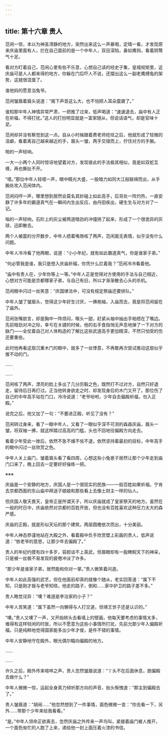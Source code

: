 ```yaml
---
---
---
```

title: 第十六章 贵人
---




范闲一惊，本以为神圣清静的地方，突然出来这么一声暴喝，定晴一看，才发现原来庆庙里面有人，拦在自己面前的是一个中年人，双目深陷，鼻如鹰钩，看着阴鹜气十足。

看对方盯着自己，范闲心里有些不乐意，心想自己读的经史子集，皇城规矩里，这庆庙可是人人都来得的地方，你躲在门后吓人不说，还摆出这么一副老鹰搏兔的架势，这就很混蛋了。

谁他妈的愿意当兔爷。

范闲皱眉着眉头说道：“阁下声音这么大，也不怕把人耳朵震聋了。”

谁知那中年人神情异常严肃，一把推了过来，低声喝道：“速速退去，庙中有人正在祈福，不得打扰。”这人的打扮明显就是一富家随从，但说话语气，却是官味十足。

范闲却并没有察觉到这一点。自从小时候跟着费老师挖坟之后，他就形成了轻微的洁癖，看着离自己越来越近的手，眉头一皱，两手交错而上，拧住对方的手腕。

啪的一声轻响。

一大一小两个人同时惊讶地望着对方，发现彼此的手法极其相似，竟是如双蛇互缠，再也撕扯不开。

“噫。”那位中年人轻噫一声，眼中精光大盛，一股暗力如同大江般联绵而出，从手腕处攻入范闲体内。

范闲闷哼一声，哪里想到居然会莫名其妙碰上如此高手，后背处一阵灼热，一直安静了许多年的霸道真气在一瞬间内生出反应，由丹田疾出，硬生生与对方对了一记。

嗡的一声轻响，石阶上的灰尘被两道暗劲的冲撞扬了起来，形成了一个很诡异的灰球，迅即散去。

两个人被震的分开数步，中年人捂着嘴唇咳了两声，范闲面无表情，似乎没有什么问题。

中年人冷冷看了他两眼，说道：“小小年纪，就有如此霸道真气，你是谁家子弟。”

“何必管我是谁，我只是想入庆庙祈福，你凭什么拦着我？”范闲冷冷看着他。

“庙中有贵人在，少年你等上一等。”中年人正是觉得对方使用的手法与自己相近，心想对方可能是京都哪家子弟，与自己有旧，所以才渐渐散去心头的杀机。

范闲眼中闪过一丝笑意：“庆国律法中，可没有规定祭庙还要排队。”

中年人皱了皱眉头，觉得这少年好生讨厌，一拂袍袖，入庙而去，竟是将范闲留在了庙外。

范闲张嘴欲言，却是胸中一阵烦闷，喉头一甜，赶紧从袖中抽出手帕捂在了嘴边。先前暗劲对冲之际，幸亏在关键的时候，他的右手食指悄无声息地弹了一下对方的脉门——全仗着自己对人体构造的了解比这些武道高手更加精深，不然只怕受的伤还要重些。

此时他再看这扇沉重木门的眼中，就多了一丝悸意，不再敢再次尝试推动这扇似乎推不动的门。

……

……

范闲咳了两声，漂亮的脸上多出了几分厉毅之色，既然打不过对方，自然只好退走，留待后日再打过。正当他转身欲走之时，却发现身后的木门又开了。那位伤了自己的中年高手站在门口，冷冷说道：“老爷吩咐，少年自去偏殿祈福，勿入正殿。”

说完之后，他又加了一句：“不要进正殿，听见了没有？”

范闲转过身来，看了一眼中年人，又看了一眼似乎深不可测的森森庆庙，眉头一皱，将双袖一拂，就这样踏过高高的门槛，头也不回地往偏殿方向走去。

看着少年受此一挫后，依然不急不燥不怯不退，依然坚持着最初的目标，中年高手的眼中闪过一丝欣赏之色。

中年人关上庙门，皱着眉头看了看四周，心想这些小兔崽子居然让那个少年走到庙门口来了，晚上回去一定要好好操练一把。

※※※

庆庙是一个安静的地方，庆国人是一个很现实的民族——一般百姓如果祈福，宁肯去京都西面的东山庙中拜送子娘娘和那些看上去像土财主一样的仙人。

但庆国人敬天畏天，皇帝正是所谓天子，所以庆庙就成了皇家祭天的地方。虽然在一般的时日中，庆庙依然对京都的百姓开放，但也没有百姓喜欢这种压力太大的森严感。

庆庙的正殿，就是形似天坛的那个建筑，两层圆檐依次而出，十分美丽。

中年人神态恭谨地站在大殿之外，看着殿中负手欣赏壁上彩画的贵人，低声说道：“依老爷的意思，让那少年去偏殿了。”

贵人的年纪约摸有四十多岁，容颜谈不上英武，但眉眼却有一股睥睨天下的神采，只是被一丝极不易发现的疲倦冲淡了许多。

“那少年是谁家子弟，居然能和你对一掌。”贵人微笑着问道。

中年人如此高强的武艺，但在他面前却真的就像个随从，老实回答道：“属下不知，只是刚才报与老爷知晓，他走的路子，倒和……家中护卫的路子差不多。”

贵人略觉诧异：“噢？难道是李治家的小子？”

中年人苦笑道：“属下虽然一向懒得与人打交道，但靖王世子还是认识的。”

“噢。”贵人又噢了一声，又开始转头去看墙上的壁画，他每天要考虑的事情太多，难得有这样轻闲的时辰，所以不愿意为这些小事情所打扰，先前允那少年入偏殿祈福，只是纯粹地觉得国家能多出少年才俊，是件不错的事情。

中年人安静地守在殿外，眼光偶尔瞄向偏殿的地方。

……

……

许久之后，殿外传来喧哗之声，贵人忽然皱眉说道：“丫头不在后面休息，跑偏殿去做什么？”

中年人微微一惊，运起全身真力倾听那方向的声音，抬头惭愧道：“郡主到偏殿去了。”

贵人皱眉道：“胡闹……”他忽然想到了一件事情，面色微微一变：“你去看一下，另外……带那个少年来给我看看。”

“是。”中年人领命正欲离去，忽然庆庙之外传来一声鸟叫，紧接着庙门被人推开，一个面色匆忙的人跑了上来，递给他一封上面压着火漆的书信。